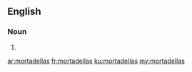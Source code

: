 ==English==

===Noun===
{{head|en}}

# {{plural of|mortadella}}

[[ar:mortadellas]]
[[fr:mortadellas]]
[[ku:mortadellas]]
[[my:mortadellas]]